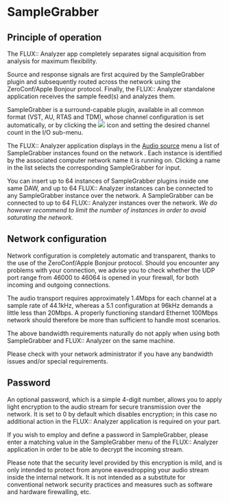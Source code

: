 # SampleGrabber

## Principle of operation {#sec-intial-setup-samplegrabber}

The FLUX:: Analyzer app completely separates signal acquisition from analysis for maximum flexibility.

Source and response signals are first acquired by the SampleGrabber plugin and subsequently routed across the network using the ZeroConf/Apple Bonjour protocol. Finally, the FLUX:: Analyzer standalone application receives the sample feed(s) and analyzes them.

SampleGrabber is a surround-capable plugin, available in all common format (VST, AU, RTAS and TDM), whose channel configuration is set automatically, or by clicking the ![](https://media.githubusercontent.com/media/FLUX-SE/doc_images/main/Analyzer/Generic/Gear.png) icon and setting the desired channel count in the I/O sub-menu.

The FLUX:: Analyzer application displays in the [Audio source](02_User_Interface_02_Audio_source.md) menu a list of SampleGrabber instances found on the network . Each instance is identified by the associated computer network name it is running on. Clicking a name in the list selects the corresponding SampleGrabber for input.

:::{.callout-note}

You can insert up to 64 instances of SampleGrabber plugins inside one same DAW,
and up to 64 FLUX:: Analyzer instances can be connected to any SampleGrabber instance over the
network. A SampleGrabber can be connected to up to 64 FLUX:: Analyzer instances over the network. *We do however recommend to limit the number of instances in order to avoid saturating the network.*

:::

## Network configuration

Network configuration is completely automatic and transparent, thanks to the use of the ZeroConf/Apple Bonjour protocol. Should you encounter any problems with your connection, we advise you to check whether the UDP port range from 46000 to 46064 is opened in your firewall, for both incoming and outgoing connections.

The audio transport requires approximately 1.4Mbps for each channel at a sample rate of 44.1kHz, whereas a 5.1 configuration at 96kHz demands a little less than 20Mbps. A properly functioning standard Ethernet 100Mbps network should therefore be more than sufficient to handle most scenarios.

:::{.callout-note}

The above bandwidth requirements naturally do not apply when using both SampleGrabber and FLUX:: Analyzer on the same machine.

Please check with your network administrator if you have any bandwidth issues and/or special requirements.

:::

## Password

An optional password, which is a simple 4-digit number, allows you to apply light encryption to the audio stream for secure transmission over the network. It is set to 0 by default which disables encryption; in this case no additional action in the FLUX:: Analyzer application is required on your part.

If you wish to employ and define a password in SampleGrabber, please enter a matching value in the SampleGrabber menu of the FLUX:: Analyzer application in order to be able to decrypt the incoming stream.

Please note that the security level provided by this encryption is mild, and is only intended to protect from anyone eavesdropping your audio stream inside the internal network. It is not intended as a substitute for conventional network security practices and measures such as software and hardware firewalling, etc.